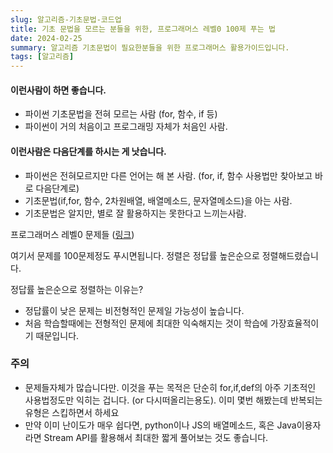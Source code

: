 ```yaml
---
slug: 알고리즘-기초문법-코드업
title: 기초 문법을 모르는 분들을 위한, 프로그래머스 레벨0 100제 푸는 법
date: 2024-02-25
summary: 알고리즘 기초문법이 필요한분들을 위한 프로그래머스 활용가이드입니다.
tags: [알고리즘]
---
```


#### 이런사람이 하면 좋습니다.

- 파이썬 기초문법을 전혀 모르는 사람 (for, 함수, if 등)
- 파이썬이 거의 처음이고 프로그래밍 자체가 처음인 사람.

#### 이런사람은 다음단계를 하시는 게 낫습니다.

- 파이썬은 전혀모르지만 다른 언어는 해 본 사람. (for, if, 함수 사용법만 찾아보고 바로 다음단계로)
- 기초문법(if,for, 함수, 2차원배열, 배열메소드, 문자열메소드)을 아는 사람.
- 기초문법은 알지만, 별로 잘 활용하지는 못한다고 느끼는사람.

프로그래머스 레벨0 문제들 ([링크](https://school.programmers.co.kr/learn/challenges?order=acceptance_desc&page=1&levels=0))

여기서 문제를 100문제정도 푸시면됩니다.
정렬은 정답률 높은순으로 정렬해드렸습니다.

정답률 높은순으로 정렬하는 이유는?

- 정답률이 낮은 문제는 비전형적인 문제일 가능성이 높습니다.
- 처음 학습할때에는 전형적인 문제에 최대한 익숙해지는 것이 학습에 가장효율적이기 때문입니다.

### 주의

- 문제들자체가 많습니다만. 이것을 푸는 목적은 단순히 for,if,def의 아주 기초적인 사용법정도만 익히는 겁니다. (or 다시떠올리는용도). 이미 몇번 해봤는데 반복되는 유형은 스킵하면서 하세요
- 만약 이미 난이도가 매우 쉽다면, python이나 JS의 배열메소드, 혹은 Java이용자라면 Stream API를 활용해서 최대한 짧게 풀어보는 것도 좋습니다.
